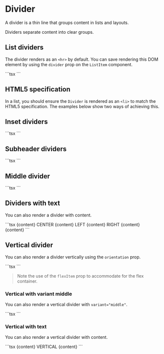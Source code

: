 
# Divider

<p className="description">
  A divider is a thin line that groups content in lists and layouts.
</p>

Dividers separate content into clear groups.

## List dividers

The divider renders as an `<hr>` by default.
You can save rendering this DOM element by using the `divider` prop on the `ListItem` component.

<ListDividers />
```tsx
<List sx={style} component="nav" aria-label="mailbox folders">
  <ListItem button>
    <ListItemText primary="Inbox" />
  </ListItem>
  <Divider />
  <ListItem button divider>
    <ListItemText primary="Drafts" />
  </ListItem>
  <ListItem button>
    <ListItemText primary="Trash" />
  </ListItem>
  <Divider light />
  <ListItem button>
    <ListItemText primary="Spam" />
  </ListItem>
</List>
```

## HTML5 specification

In a list, you should ensure the `Divider` is rendered as an `<li>` to match the HTML5 specification.
The examples below show two ways of achieving this.

## Inset dividers

<InsetDividers />
```tsx
<InsetDividers />
```

## Subheader dividers

<SubheaderDividers />
```tsx
<SubheaderDividers />
```

## Middle divider

<MiddleDividers />
```tsx
<MiddleDividers />
```

## Dividers with text

You can also render a divider with content.

<DividerText />
```tsx
<Root>
  {content}
  <Divider>CENTER</Divider>
  {content}
  <Divider textAlign="left">LEFT</Divider>
  {content}
  <Divider textAlign="right">RIGHT</Divider>
  {content}
  <Divider>
    <Chip label="CHIP" />
  </Divider>
  {content}
</Root>
```

## Vertical divider

You can also render a divider vertically using the `orientation` prop.

<VerticalDividers />
```tsx
<VerticalDividers />
```

> Note the use of the `flexItem` prop to accommodate for the flex container.

### Vertical with variant middle

You can also render a vertical divider with `variant="middle"`.

<VerticalDividerMiddle />
```tsx
<VerticalDividerMiddle />
```

### Vertical with text

You can also render a vertical divider with content.

<VerticalDividerText />
```tsx
<Grid container>
  <Grid item xs>
    {content}
  </Grid>
  <Divider orientation="vertical" flexItem>
    VERTICAL
  </Divider>
  <Grid item xs>
    {content}
  </Grid>
</Grid>
```
